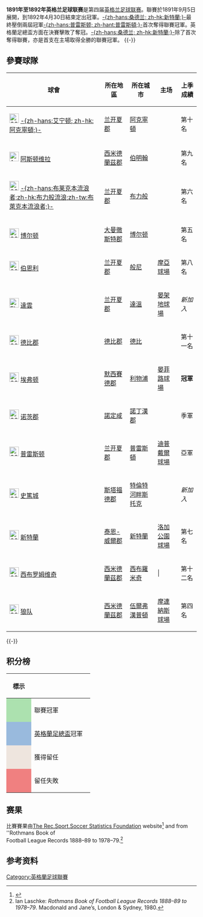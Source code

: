 {{noteTA
|G1=足球
|G2=英超
}}
{{Infobox football league season
 | competition        = [[英格兰足球联赛|英格兰足球联赛]]
 | season           = '''1891–92'''
 | winners          = '''[[桑德兰足球俱乐部|-{zh-hans:桑德兰; zh-hk:新特蘭;}-]]'''<br>（第一次奪標）
 | league topscorer      = {{link-en|John Campbell|约翰·坎贝尔 （足球運動員）|约翰·坎贝尔}} （{{fb team Sunderland}}，31球） <ref>{{cite web | url = http://www.rsssf.com/tablese/engtops.html#1947-1 | title = English League Leading Goalscorers | publisher = RSSSF | accessdate = 2010-10-31 | archive-date = 2018-10-13 | archive-url = https://web.archive.org/web/20181013012652/http://rsssf.com/tablese/engtops.html#1947-1 | dead-url = no }}</ref>
| continentalcup1            =  [[英格蘭足總盃|英格蘭足總盃]]冠軍
 | continentalcup1 qualifiers = {{fb team West Bromwich Albion}}（第二次奪標）
 | biggest home win      = {{fb team West Bromwich Albion}} – 達雲 12–0 （1892年3月4日）
 | biggest away win      = 達雲 – {{fb team Sunderland}} 1–7（1892年4月23日） 
 | highest scoring      = {{fb team Aston Villa}} – [[艾宁顿斯坦利足球俱乐部|-{zh-hans:艾宁顿; zh-hk:阿克寧頓;}-]] 12–2 （1892年3月12日）
 | matches          = 182
 | total goals        = 777 
 | longest wins        = 
 | longest unbeaten      = 
 | longest losses       = 
 | highest attendance     = 
 | lowest attendance     = 
 | average attendance     = 
 | prevseason                 = ''[[1890年至1891年英格兰足球联赛|1890–91]]''
 | nextseason                 = ''[[1892年至1893年英格蘭足球聯賽|1892–93]]''
}}
'''1891年至1892年英格兰足球联赛'''是第四届[[英格兰足球联赛|英格兰足球联赛]]。聯賽於1891年9月5日展開，到1892年4月30日結束定出冠軍。[[桑德兰足球俱乐部|-{zh-hans:桑德兰; zh-hk:新特蘭;}-]]最終壓倒兩屆冠軍[[普雷斯顿足球俱乐部|-{zh-hans:普雷斯顿; zh-hant:普雷斯頓;}-]]首次奪得聯賽冠軍。英格蘭足總盃方面{{fb team West Bromwich Albion}}在決賽擊敗了{{fb team Aston Villa}}奪冠。[[桑德兰足球俱乐部|-{zh-hans:桑德兰; zh-hk:新特蘭;}-]]除了首次奪得聯賽，亦是首支在主場取得全勝的聯賽冠軍。
{{TOC left}}
{{-}}
==參賽球隊==
{{location map+|England |float=right|width=500 |caption=1891-92年賽季英格蘭足球聯賽參賽球隊位置圖 |places=
{{location map~ |England |lat=53.75 |long=-2.36 |label=[[艾宁顿斯坦利足球俱乐部|-{zh-hans:艾宁顿; zh-hk:阿克寧頓;}-]] |position=right}}
{{location map~ |England |lat=52.51 |long=-1.88 |label= [[阿斯顿维拉足球俱乐部|阿斯顿维拉]] |position=right}}
{{location map~ |England |lat=53.75 |long=-2.48 |label= [[布莱克本流浪者足球俱乐部|-{zh-hans:布莱克本流浪者;zh-hk:布力般流浪;zh-tw:布萊克本流浪者;}-]] |position=left}}
{{location map~ |England |lat=53.59 |long=-2.56 |label=[[博尔顿足球俱乐部|博尔顿]] |position=right}}
{{location map~ |England |lat=53.79 |long=-2.25 |label=[[伯恩利足球俱乐部|伯恩利]] |position=bottom}}
{{location map~ |England |lat=53.698 |long=-2.461 |label=[[達雲足球俱樂部|達雲]]|position=right}}
{{location map~ |England |lat=52.92 |long=-1.476 |label= [[德比郡足球俱乐部|德比郡]] |position=bottom}}
{{location map~ |England |lat=53.44 |long=-2.97 |label=[[埃弗顿足球俱乐部|埃弗顿]] |position=left}}
{{location map~ |England |lat=52.942 |long=-1.137 |label=[[诺茨郡足球俱乐部|诺茨郡]] |position=right}}
{{location map~ |England |lat=53.75 |long=-2.7 |label= [[普雷斯顿足球俱乐部|普雷斯顿]] |position=top}}
{{location map~ |England |lat=53.00 |long=-2.18 |label={{fb team Stoke City}}|position=right}}
{{location map~ |England |lat=54.914 |long=-1.388200 |label= [[桑德兰足球俱乐部|新特蘭]] |position=right}}
{{location map~ |England |lat=52.509 |long=-1.964 |label= [[西布罗姆维奇足球俱乐部|西布罗姆维奇]] |position=left}}
{{location map~ |England |lat=52.59 |long=-2.13 |label=[[伍尔弗汉普顿流浪足球俱乐部|狼队]] |position=top}}

}}
{| class="wikitable sortable"
|-
! 球會
! 所在地區
! 所在城市
! 主场
! 上季成績
|-
| [[File:600px_Rosso.png|25px]] [[艾宁顿斯坦利足球俱乐部|-{zh-hans:艾宁顿; zh-hk:阿克寧頓;}-]] 
|[[兰开夏郡|兰开夏郡]]
|[[阿克寧頓|阿克寧頓]]
|{{link-en|科添咸路球場|Thorneyholme Road}}
| 第十名
|-
|[[File:Azzurro_e_Porpora_(Bordato)_con_leone_Giallo.svg|25px]] [[阿斯顿维拉足球俱乐部|阿斯顿维拉]] 
|[[西米德蘭茲郡|西米德蘭茲郡]]
|[[伯明翰|伯明翰]]
|{{link-en|威靈頓路球場|Wellington Road (Perry Barr)}}
| 第九名
|-
| [[File:600px_Blu_e_Bianco_con_rosa_Rossa.png|25px]] [[布莱克本流浪者足球俱乐部|-{zh-hans:布莱克本流浪者;zh-hk:布力般流浪;zh-tw:布萊克本流浪者;}-]] 
|[[兰开夏郡|兰开夏郡]]
|[[布力般|布力般]]
|{{link-en|利明頓路球場|Leamington Road}}
| 第六名
|-
| [[File:600px_Bianco_con_striscette_blue_e_rosse.png|25px]] [[博尔顿足球俱乐部|博尔顿]] 
|[[大曼徹斯特郡|大曼徹斯特郡]]
|[[博尔顿|博尔顿]]
|{{link-en|派克徑球場|Pike's Lane}}
| 第五名
|-
|  [[File:600px_Amaranto_con_sopra_giallo_e_azzurro.png|25px]] [[伯恩利足球俱乐部|伯恩利]] 
|[[兰开夏郡|兰开夏郡]]
|[[般尼|般尼]]
|[[摩亞球場|摩亞球場]]
| 第八名
|-
|  [[File:Flag_red_HEX-CE2931.svg|25px]] [[達雲足球俱樂部|達雲]] 
|[[兰开夏郡|兰开夏郡]]
|[[達溫|達溫]]
|[[晏架地球場|晏架地球場]]
| ''新加入''

|-
| [[File:600px_Bianco_e_nero_con_ariete.png|25px]] [[德比郡足球俱乐部|德比郡]]
|[[德比郡|德比郡]]
|[[德比_(英格蘭)|德比]]
|{{link-en|城堡球場|Castle Ground}}
| 第十一名
|-
| [[File:600px_Blu_sfumato_d'Azzurro_con_allori_e_torre_Bianchi.png|25px]] [[埃弗顿足球俱乐部|埃弗顿]] 
|[[默西賽德郡|默西賽德郡]]
|[[利物浦|利物浦]]
|[[晏菲路球場|晏菲路球場]]
| '''冠軍'''
|-
| [[File:600px_Nero_e_Bianco_(Strisce).png|25px]] [[诺茨郡足球俱乐部|诺茨郡]]
|[[諾定咸|諾定咸]]
|[[諾丁漢郡|諾丁漢郡]]
|{{link-en|特倫特橋板球場|Trent Bridge}}
| 季軍
|-
| [[File:600px_Bianco_con_lati_Blu_notte_e_celesti.svg|25px]] [[普雷斯顿足球俱乐部|普雷斯顿]] 
|[[兰开夏郡|兰开夏郡]]
|[[普雷斯頓|普雷斯頓]]
|[[迪普戴爾球場|迪普戴爾球場]]
| 亞軍

|-
| [[File:600px_Rosso_e_Bianco_a_strisce_con_bordo_blu.svg|25px]] [[斯托克城足球俱乐部|史篤城]] 
|[[斯塔福德郡|斯塔福德郡]]
|[[特倫特河畔斯托克|特倫特河畔斯托克]]
|{{link-en|維多利亞球場|Victoria Ground}}
| ''新加入''
|-
| [[File:600px_Rosso_incrociato_con_Rosso_e_Bianco.png|25px]] [[桑德兰足球俱乐部|新特蘭]] 
|[[泰恩-威爾郡|泰恩-威爾郡]]
|[[新特蘭|新特蘭]]
|[[洛加公園球場|洛加公園球場]]
| 第七名
|-
| [[File:600px_Bianco_e_Blu_a_Strisce.png|25px]] [[西布罗姆维奇足球俱乐部|西布罗姆维奇]]
|[[西米德蘭茲郡|西米德蘭茲郡]]
| [[西布羅米奇|西布羅米奇]]
| |{{link-en|史東尼徑球場|Stoney Lane}}
| 第十二名
|-
| [[File:600px_Arancione_bordato_di_Nero_con_lupetto_Nero.png|25px]] [[伍尔弗汉普顿流浪足球俱乐部|狼队]] 
|[[西米德蘭茲郡|西米德蘭茲郡]]
| [[伍爾弗漢普頓|伍爾弗漢普頓]]
| [[摩連納斯球場|摩連納斯球場]]
| 第四名
|}
{{-}}

== 积分榜 ==
{{Fb cl header|noqr=y}}
{{Fb cl2 team 2pts |p=1 |t=[[新特蘭足球會|新特蘭]] |w=21|d=0 |l=5 |gf=93|ga=36|bc=#ACE1AF|champion=y}}
{{Fb cl2 team 2pts |p=2 |t=[[普雷斯顿足球俱乐部|普雷斯顿]] |w=18|d=1 |l=7 |gf=61|ga=31}}
{{Fb cl2 team 2pts |p=3 |t=[[博尔顿足球俱乐部|-{zh-hk:保頓;zh-cn:博尔顿}-]] |w=17|d=2 |l=7 |gf=57|ga=37}}
{{Fb cl2 team 2pts |p=4 |t=[[阿斯顿维拉足球俱乐部|阿斯顿维拉]] |w=15|d=0 |l=11 |gf=89|ga=56}}
{{Fb cl2 team 2pts |p=5 |t=[[埃弗顿足球俱乐部|埃弗顿]] |w=12|d=4 |l=10 |gf=49|ga=49}}
{{Fb cl2 team 2pts |p=6 |t=[[伍尔弗汉普顿流浪足球俱乐部|狼队]] |w=11|d=4 |l=11 |gf=59|ga=46|bc=#99BADD}}
{{Fb cl2 team 2pts |p=7 |t=[[伯恩利足球俱乐部|伯恩利]] |w=11|d=4 |l=11 |gf=49|ga=45|dp=2|pn=*}}
{{Fb cl2 team 2pts |p=8 |t=[[诺茨郡足球俱乐部|诺茨郡]] |w=11|d=4 |l=11|gf=55|ga=51}}
{{Fb cl2 team 2pts |p=9 |t=[[布莱克本流浪者足球俱乐部|布莱克本]] |w=10|d=6|l=10 |gf=58|ga=65|bc=#eee5de}}
{{Fb cl2 team 2pts |p=10 |t=[[德比郡足球俱乐部|德比郡]] |w=10|d=4 |l=12 |gf=46|ga=52|bc=#eee5de}}
{{Fb cl2 team 2pts |p=11|t=[[艾宁顿斯坦利足球俱乐部|-{zh-hk:阿克寧頓;zh-cn:艾宁顿}-]] |w=8|d=4 |l=14 |gf=40|ga=78|bc=#eee5de}}
{{Fb cl2 team 2pts |p=12 |t=[[西布罗姆维奇足球俱乐部|西布罗姆维奇]] |w=6|d=6|l=14 |gf=51|ga=58|bc=#eee5de}}
{{Fb cl2 team 2pts |p=13 |t=[[史篤城足球俱樂部|史篤城]] |w=5|d=4|l=17 |gf=38|ga=61|bc=#eee5de}}
{{Fb cl2 team 2pts |p=14 |t=[[達雲足球俱樂部|達雲]] |w=4|d=3|l=19 |gf=38|ga=112|bc=#eee5de}}
{{Fb cl footer |s=[http://www.rsssf.com/tablese/engchamp.html RSSSF]|nt=聯賽最尾成績的四隊－[[阿士東維拉|阿士東維拉]]、[[德比郡足球俱乐部|德比郡]]及[[西布罗姆维奇足球俱乐部|西布罗姆维奇]]需要經過賽會投票會否繼續留任參加足球聯賽。<br>新特蘭在迎戰西布朗時派出未經註冊的球員而被扣兩分。}}

{| class="wikitable" style="font-size:95%; text-align:center"
!width=50|標示!!width=140|
|-
| style="background:#ACE1AF;" width="20" | 
| bgcolor="#ffffff" align=left | 聯賽冠軍
|-
| style="background: #99BADD" width="20" | 
| bgcolor="#ffffff" align=left | [[英格蘭足總盃|英格蘭足總盃]]冠軍
|-
| style="background: #eee5de" width="20" | 
| bgcolor="#ffffff" align=left | 獲得留任
|-
| style="background: #F08080" width="20" | 
| bgcolor="#ffffff" align=left | 留任失敗
|}

==赛果==
比賽賽果由[http://www.rsssf.com/engpaul/FLA/1891-92.html The Rec.Sport.Soccer Statistics Foundation]{{Wayback|url=http://www.rsssf.com/engpaul/FLA/1891-92.html |date=20100324114031 }} website<ref name="rsssf">{{cite web| url= http://www.rsssf.com/engpaul/FLA/1891-92.html| title= England 1891–92| publisher= Rec.Sport.Soccer Statistics Foundation| accessdate= 2010-02-24| archiveurl= https://web.archive.org/web/20100324114031/http://www.rsssf.com/engpaul/FLA/1891-92.html| archivedate= 2010-03-24| deadurl= no}}</ref> and from ''Rothmans Book of<br>Football League Records 1888–89 to 1978–79.<ref name="Rothmans">Ian Laschke: ''Rothmans Book of Football League Records 1888–89 to 1978–79''. Macdonald and Jane’s, London & Sydney, 1980.</ref>
{{fb r header |nt=14 | Accrington F.C. | Aston Villa | Blackburn | Bolton | Burnley | Darwen | Derby County | Everton | Notts County | Preston North End | Stoke | Sunderland | West Bromwich Albion | Wolverhampton Wanderers}}

{{fb r team |t=Accrington F.C.| Accrington}}
<!-- Accrington --> {{fb r |r=null}}
<!-- Aston Villa --> {{fb r |gf=3|ga=2}}
<!-- Blackburn --> {{fb r |gf=1|ga=0}}
<!-- Bolton --> {{fb r |gf=0|ga=3}}
<!-- Burnley --> {{fb r |gf=1|ga=0}}
<!-- Darwen --> {{fb r |gf=1|ga=1}}
<!-- Derby County --> {{fb r |gf=1|ga=1}}
<!-- Everton --> {{fb r |gf=1|ga=1}}
<!-- Notts County --> {{fb r |gf=2|ga=0}}
<!-- Preston North End --> {{fb r |gf=1|ga=3}}
<!-- Stoke --> {{fb r |gf=3|ga=0}}
<!-- Sunderland --> {{fb r |gf=3|ga=5}}
<!-- West Bromwich Albion --> {{fb r |gf=4|ga=2}}
<!-- Wolverhampton Wanderers --> {{fb r |gf=3|ga=2}}

{{fb r team |bg=y |t=Aston Villa}}
<!-- Accrington --> {{fb r |gf=12|ga=2}}
<!-- Aston Villa --> {{fb r |r=null}}
<!-- Blackburn --> {{fb r |gf=5|ga=1}}
<!-- Bolton --> {{fb r |gf=1|ga=2}}
<!-- Burnley --> {{fb r |gf=6|ga=1}}
<!-- Darwen --> {{fb r |gf=7|ga=0}}
<!-- Derby County --> {{fb r |gf=6|ga=0}}
<!-- Everton --> {{fb r |gf=3|ga=4}}
<!-- Notts County --> {{fb r |gf=5|ga=1}}
<!-- Preston North End --> {{fb r |gf=3|ga=1}}
<!-- Stoke --> {{fb r |gf=2|ga=1}}
<!-- Sunderland --> {{fb r |gf=5|ga=3}}
<!-- West Bromwich Albion --> {{fb r |gf=5|ga=1}}
<!-- Wolverhampton Wanderers --> {{fb r |gf=3|ga=6}}

{{fb r team |bg=y |t= Blackburn}}
<!-- Accrington --> {{fb r |gf=2|ga=2}}
<!-- Aston Villa --> {{fb r |gf=4|ga=3}}
<!-- Blackburn --> {{fb r |r=null}}
<!-- Bolton --> {{fb r |gf=4|ga=0}}
<!-- Burnley --> {{fb r |gf=3|ga=3|ma=East Lancashire derby}}
<!-- Darwen --> {{fb r |gf=4|ga=0}}
<!-- Derby County --> {{fb r |gf=0|ga=2}}
<!-- Everton --> {{fb r |gf=2|ga=2}}
<!-- Notts County --> {{fb r |gf=5|ga=4}}
<!-- Preston North End --> {{fb r |gf=2|ga=4}}
<!-- Stoke --> {{fb r |gf=5|ga=3}}
<!-- Sunderland --> {{fb r |gf=3|ga=1}}
<!-- West Bromwich Albion --> {{fb r |gf=3|ga=2}}
<!-- Wolverhampton Wanderers --> {{fb r |gf=2|ga=0}}

{{fb r team |bg=y |t= Bolton}}
<!-- Accrington --> {{fb r |gf=3|ga=4}}
<!-- Aston Villa --> {{fb r |gf=1|ga=2}}
<!-- Blackburn --> {{fb r |gf=4|ga=2}}
<!-- Bolton --> {{fb r |r=null}}
<!-- Burnley --> {{fb r |gf=2|ga=0}}
<!-- Darwen --> {{fb r |gf=1|ga=0}}
<!-- Derby County --> {{fb r |gf=3|ga=1}}
<!-- Everton --> {{fb r |gf=1|ga=0}}
<!-- Notts County --> {{fb r |gf=2|ga=0}}
<!-- Preston North End --> {{fb r |gf=3|ga=0}}
<!-- Stoke --> {{fb r |gf=1|ga=1}}
<!-- Sunderland --> {{fb r |gf=4|ga=3}}
<!-- West Bromwich Albion --> {{fb r |gf=1|ga=1}}
<!-- Wolverhampton Wanderers --> {{fb r |gf=3|ga=0}}

{{fb r team |bg=y |t= Burnley}}
<!-- Accrington --> {{fb r |gf=2|ga=1}}
<!-- Aston Villa --> {{fb r |gf=4|ga=1}}
<!-- Blackburn --> {{fb r |gf=3|ga=0|ma=East Lancashire derby}}
<!-- Bolton --> {{fb r |gf=1|ga=2}}
<!-- Burnley --> {{fb r |r=null}}
<!-- Darwen --> {{fb r |gf=9|ga=0}}
<!-- Derby County --> {{fb r |gf=2|ga=4}}
<!-- Everton --> {{fb r |gf=1|ga=0}}
<!-- Notts County --> {{fb r |gf=1|ga=0}}
<!-- Preston North End --> {{fb r |gf=2|ga=0}}
<!-- Stoke --> {{fb r |gf=4|ga=1}}
<!-- Sunderland --> {{fb r |gf=1|ga=2}}
<!-- West Bromwich Albion --> {{fb r |gf=3|ga=2}}
<!-- Wolverhampton Wanderers --> {{fb r |gf=1|ga=1}}

{{fb r team |bg=y |t= Darwen}}
<!-- Accrington --> {{fb r |gf=5|ga=2}}
<!-- Aston Villa --> {{fb r |gf=1|ga=5}}
<!-- Blackburn --> {{fb r |gf=3|ga=5}}
<!-- Bolton --> {{fb r |gf=1|ga=2}}
<!-- Burnley --> {{fb r |gf=2|ga=6}}
<!-- Darwen --> {{fb r |r=null}}
<!-- Derby County --> {{fb r |gf=2|ga=0}}
<!-- Everton --> {{fb r |gf=3|ga=1}}
<!-- Notts County --> {{fb r |gf=2|ga=3}}
<!-- Preston North End --> {{fb r |gf=0|ga=4}}
<!-- Stoke --> {{fb r |gf=9|ga=3}}
<!-- Sunderland --> {{fb r |gf=1|ga=7}}
<!-- West Bromwich Albion --> {{fb r |gf=1|ga=1}}
<!-- Wolverhampton Wanderers --> {{fb r |gf=1|ga=4}}

{{fb r team |bg=y |t= Derby County}}
<!-- Accrington -->  {{fb r |gf=3|ga=1}}
<!-- Aston Villa --> {{fb r |gf=4|ga=2}}
<!-- Blackburn --> {{fb r |gf=1|ga=1}}
<!-- Bolton --> {{fb r |gf=3|ga=2}}
<!-- Burnley --> {{fb r |gf=0|ga=1}}
<!-- Darwen --> {{fb r |gf=7|ga=0}}
<!-- Derby County --> {{fb r |r=null}}
<!-- Everton --> {{fb r |gf=0|ga=3}}
<!-- Notts County --> {{fb r |gf=3|ga=0}}
<!-- Preston North End --> {{fb r |gf=1|ga=2}}
<!-- Stoke --> {{fb r |gf=3|ga=3}}
<!-- Sunderland --> {{fb r |gf=0|ga=1}}
<!-- West Bromwich Albion --> {{fb r |gf=1|ga=1}}
<!-- Wolverhampton Wanderers --> {{fb r |gf=2|ga=1}}

{{fb r team |bg=y |t= Everton}}
<!-- Accrington --> {{fb r |gf=3|ga=0}}
<!-- Aston Villa --> {{fb r |gf=5|ga=1}}
<!-- Blackburn --> {{fb r |gf=3|ga=1}}
<!-- Bolton --> {{fb r |gf=2|ga=5}}
<!-- Burnley --> {{fb r |gf=1|ga=1}}
<!-- Darwen --> {{fb r |gf=5|ga=3}}
<!-- Derby County --> {{fb r |gf=1|ga=2}}
<!-- Everton --> {{fb r |r=null}}
<!-- Notts County --> {{fb r |gf=4|ga=0}}
<!-- Preston North End --> {{fb r |gf=1|ga=1}}
<!-- Stoke --> {{fb r |gf=1|ga=0}}
<!-- Sunderland --> {{fb r |gf=0|ga=4}}
<!-- West Bromwich Albion --> {{fb r |gf=4|ga=3}}
<!-- Wolverhampton Wanderers --> {{fb r |gf=2|ga=1}}

{{fb r team |bg=y |t= Notts County}}
<!-- Accrington --> {{fb r |gf=9|ga=0}}
<!-- Aston Villa --> {{fb r |gf=5|ga=2}}
<!-- Blackburn --> {{fb r |gf=2|ga=2}}
<!-- Bolton --> {{fb r |gf=2|ga=0}}
<!-- Burnley --> {{fb r |gf=5|ga=1}}
<!-- Darwen --> {{fb r |gf=5|ga=0}}
<!-- Derby County --> {{fb r |gf=2|ga=1}}
<!-- Everton --> {{fb r |gf=1|ga=3}}
<!-- Notts County --> {{fb r |r=null}}
<!-- Preston North End --> {{fb r |gf=2|ga=0}}
<!-- Stoke --> {{fb r |gf=1|ga=1}}
<!-- Sunderland --> {{fb r |gf=1|ga=0}}
<!-- West Bromwich Albion --> {{fb r |gf=4|ga=0}}
<!-- Wolverhampton Wanderers --> {{fb r |gf=2|ga=2}}

{{fb r team |bg=y |t= Preston North End}}
<!-- Accrington --> {{fb r |gf=4|ga=1}}
<!-- Aston Villa --> {{fb r |gf=0|ga=1}}
<!-- Blackburn --> {{fb r |gf=3|ga=2}}
<!-- Bolton --> {{fb r |gf=4|ga=0}}
<!-- Burnley --> {{fb r |gf=5|ga=1}}
<!-- Darwen --> {{fb r |gf=4|ga=0}}
<!-- Derby County --> {{fb r |gf=3|ga=0}}
<!-- Everton --> {{fb r |gf=4|ga=0}}
<!-- Notts County --> {{fb r |gf=6|ga=0}}
<!-- Preston North End --> {{fb r |r=null}}
<!-- Stoke --> {{fb r |gf=3|ga=2}}
<!-- Sunderland --> {{fb r |gf=3|ga=1}}
<!-- West Bromwich Albion --> {{fb r |gf=1|ga=0}}
<!-- Wolverhampton Wanderers --> {{fb r |gf=2|ga=0}}

{{fb r team |bg=y |t= Stoke}}
<!-- Accrington --> {{fb r |gf=3|ga=1}}
<!-- Aston Villa --> {{fb r |gf=2|ga=3}}
<!-- Blackburn --> {{fb r |gf=0|ga=1}}
<!-- Bolton --> {{fb r |gf=0|ga=1}}
<!-- Burnley --> {{fb r |gf=3|ga=0}}
<!-- Darwen --> {{fb r |gf=5|ga=1}}
<!-- Derby County --> {{fb r |gf=2|ga=1}}
<!-- Everton --> {{fb r |gf=0|ga=1}}
<!-- Notts County --> {{fb r |gf=1|ga=3}}
<!-- Preston North End --> {{fb r |gf=0|ga=1}}
<!-- Stoke --> {{fb r |r=null}}
<!-- Sunderland --> {{fb r |gf=1|ga=3}}
<!-- West Bromwich Albion --> {{fb r |gf=1|ga=0}}
<!-- Wolverhampton Wanderers --> {{fb r |gf=1|ga=3}}

{{fb r team |bg=y |t= Sunderland}}
<!-- Accrington --> {{fb r |gf=4|ga=1}}
<!-- Aston Villa --> {{fb r |gf=2|ga=1}}
<!-- Blackburn --> {{fb r |gf=6|ga=1}}
<!-- Bolton --> {{fb r |gf=4|ga=1}}
<!-- Burnley --> {{fb r |gf=2|ga=1}}
<!-- Darwen --> {{fb r |gf=7|ga=0}}
<!-- Derby County --> {{fb r |gf=7|ga=1}}
<!-- Everton --> {{fb r |gf=2|ga=1}}
<!-- Notts County --> {{fb r |gf=4|ga=0}}
<!-- Preston North End --> {{fb r |gf=4|ga=1}}
<!-- Stoke --> {{fb r |gf=4|ga=1}}
<!-- Sunderland --> {{fb r |r=null}}
<!-- West Bromwich Albion --> {{fb r |gf=4|ga=0}}
<!-- Wolverhampton Wanderers --> {{fb r |gf=5|ga=2}}

{{fb r team |bg=y |t= West Bromwich Albion}}
<!-- Accrington --> {{fb r |gf=3|ga=1}}
<!-- Aston Villa --> {{fb r |gf=0|ga=3}}
<!-- Blackburn --> {{fb r |gf=2|ga=2}}
<!-- Bolton --> {{fb r |gf=0|ga=2}}
<!-- Burnley --> {{fb r |gf=1|ga=0}}
<!-- Darwen --> {{fb r |gf=12|ga=0}}
<!-- Derby County --> {{fb r |gf=4|ga=2}}
<!-- Everton --> {{fb r |gf=4|ga=0}}
<!-- Notts County --> {{fb r |gf=2|ga=2}}
<!-- Preston North End --> {{fb r |gf=1|ga=2}}
<!-- Stoke --> {{fb r |gf=2|ga=2}}
<!-- Sunderland --> {{fb r |gf=2|ga=5}}
<!-- West Bromwich Albion --> {{fb r |r=null}}
<!-- Wolverhampton Wanderers --> {{fb r |gf=4|ga=3|ma=Black Country derby}}

{{fb r team |bg=y |t= Wolverhampton Wanderers}}
<!-- Accrington --> {{fb r |gf=5|ga=0}}
<!-- Aston Villa --> {{fb r |gf=2|ga=0}}
<!-- Blackburn --> {{fb r |gf=6|ga=1}}
<!-- Bolton --> {{fb r |gf=1|ga=2}}
<!-- Burnley --> {{fb r |gf=0|ga=0}}
<!-- Darwen --> {{fb r |gf=2|ga=2}}
<!-- Derby County --> {{fb r |gf=1|ga=3}}
<!-- Everton --> {{fb r |gf=5|ga=1}}
<!-- Notts County --> {{fb r |gf=2|ga=1}}
<!-- Preston North End --> {{fb r |gf=3|ga=0}}
<!-- Stoke --> {{fb r |gf=4|ga=1}}
<!-- Sunderland --> {{fb r |gf=1|ga=3}}
<!-- West Bromwich Albion --> {{fb r |gf=2|ga=1|ma=Black Country derby}}
<!-- Wolverhampton Wanderers --> {{fb r |r=null}}
<!--
-->{{Fb r footer|u= |s =[http://www.rsssf.com/engpaul/FLA/1891-92.html] |a= |date=1999-07-20|accessdate=2010-02-16}}

==参考资料==
{{reflist}}

[[Category:英格蘭足球聯賽|Category:英格蘭足球聯賽]]
